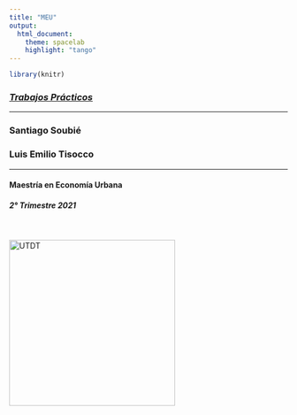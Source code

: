 ```yaml
---
title: "MEU"
output:
  html_document:
    theme: spacelab
    highlight: "tango"
---
```


```r
library(knitr)
```

<h3><a href="https://meu-cdpc2.github.io/TP.html">*Trabajos Prácticos*</a></h3>


--------------------------------------

### Santiago Soubié
### Luis Emilio Tisocco

-------------------------------------

#### Maestría en Economía Urbana
##### 2° Trimestre 2021

<br/>

<img src="data/Universidad_Torcuato_Di_Tella_UTDT.png" alt="UTDT" size=1.5 style="width:300px;">

<br/>

